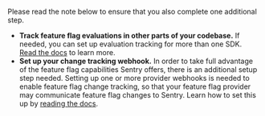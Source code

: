 Please read the note below to ensure that you also complete one additional step.

<Alert level="warning" title="Next Steps">

- **Track feature flag evaluations in other parts of your codebase.** If needed, you can set up evaluation tracking for more than one SDK. [Read the docs](/product/explore/feature-flags/#set-up-evaluation-tracking) to learn more. 
- **Set up your change tracking webhook.** In order to take full advantage of the feature flag capabilities Sentry offers, there is an additional setup step needed.  Setting up one or more provider webhooks is needed to enable feature flag change tracking, so that your feature flag provider may communicate feature flag changes to Sentry. Learn how to set this up by [reading the docs](/product/explore/feature-flags/#set-up-change-tracking).

</Alert>
